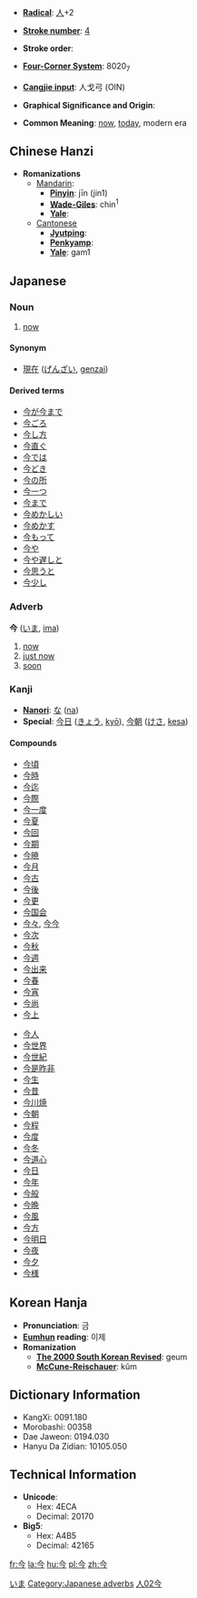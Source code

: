 * '''[[Wiktionary:Chinese radical index| Radical]]''': [[Wiktionary:Chinese radical index 人|人]]+2

* '''[[Wiktionary:Chinese total strokes index|Stroke number]]''': [[Wiktionary:Chinese total strokes index 4|4]]

* '''Stroke order''': 

* '''[[Wiktionary:Chinese four corner index|Four-Corner System]]''': 8020<sub>7</sub>

* '''[[Wiktionary:Chinese Cangjie index|Cangjie input]]''': 人戈弓 (OIN)

* '''Graphical Significance and Origin''': 

* '''Common Meaning''': [[now]], [[today]], modern era

== Chinese Hanzi ==

* '''Romanizations'''
** [[Mandarin]]:
*** '''[[Pinyin]]''': jīn (jin1)
*** '''[[Wade-Giles]]''': chin<sup>1</sup>
*** '''[[Yale]]''': 
**[[Cantonese]]
***'''[[Jyutping]]''':
***'''[[Penkyamp]]''': 
***'''[[Yale]]''': gam1

== Japanese ==
[[Category:Japanese language|いま]]
===Noun===
{{janoun|[[いま]]|[[ima]]}}
# [[now]]

====Synonym====
*[[現在]] ([[げんざい]], [[genzai]])
====Derived terms====
*[[今が今まで]]
*[[今ごろ]]
*[[今し方]]
*[[今直ぐ]]
*[[今では]]
*[[今どき]]
*[[今の所]]
*[[今一つ]]
*[[今まで]]
*[[今めかしい]]
*[[今めかす]]
*[[今もって]]
*[[今や]]
*[[今や遅しと]]
*[[今思うと]]
*[[今少し]]


===Adverb===
[[Category:Japanese adverbs]]
'''今''' ([[いま]], [[ima]])
# [[now]]
# [[just now]]
# [[soon]]

===Kanji===
{{kanji2|[[こん]] ([[kon]]), [[きん]] ([[kin]])|[[いま]] ([[ima]])}}
*'''[[Nanori]]''': [[な]] ([[na]])
*'''Special''': [[今日]] ([[きょう]], [[kyō]]), [[今朝]] ([[けさ]], [[kesa]])
====Compounds====
{{top}}
*[[今頃]]
*[[今時]]
*[[今迄]]
*[[今際]]
*[[今一度]]
*[[今夏]]
*[[今回]]
*[[今期]]
*[[今暁]]
*[[今月]]
*[[今古]]
*[[今後]]
*[[今更]]
*[[今国会]]
*[[今々]], [[今今]]
*[[今次]]
*[[今秋]]
*[[今週]]
*[[今出来]]
*[[今春]]
*[[今宵]]
*[[今尚]]
*[[今上]]
{{mid}}
*[[今人]]
*[[今世界]]
*[[今世紀]]
*[[今是昨非]]
*[[今生]]
*[[今昔]]
*[[今川焼]]
*[[今朝]]
*[[今程]]
*[[今度]]
*[[今冬]]
*[[今道心]]
*[[今日]]
*[[今年]]
*[[今般]]
*[[今晩]]
*[[今風]]
*[[今方]]
*[[今明日]]
*[[今夜]]
*[[今夕]]
*[[今様]]
{{bottom}}



== Korean Hanja ==

* '''Pronunciation''': 금
* '''[[Eumhun]] reading''': 이제
* '''Romanization'''
** '''[[The 2000 South Korean Revised Romanization|The 2000 South Korean Revised]]''': geum
** '''[[McCune-Reischauer]]''': kŭm

== Dictionary Information ==

* KangXi: 0091.180
* Morobashi: 00358
* Dae Jaweon: 0194.030
* Hanyu Da Zidian: 10105.050

== Technical Information ==

* '''Unicode''':
** Hex: 4ECA
** Decimal: 20170
* '''Big5''':
** Hex: A4B5
** Decimal: 42165

[[Category:Japanese kanji|人02今]]

[[fr:今]]
[[la:今]]
[[hu:今]]
[[pl:今]]
[[zh:今]]